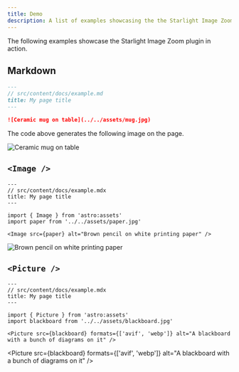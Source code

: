```yaml
---
title: Demo
description: A list of examples showcasing the the Starlight Image Zoom plugin.
---
```


The following examples showcase the Starlight Image Zoom plugin in action.

## Markdown

```md
---
// src/content/docs/example.md
title: My page title
---

![Ceramic mug on table](../../assets/mug.jpg)
```

The code above generates the following image on the page.

![Ceramic mug on table](../../assets/demo/mug.jpg)


<ImageAttribution id="ceramic-mug-on-table-OmOvMdiaZZ0" name="Robert Shunev" username="rshunev" />

## `<Image />`

```mdx
---
// src/content/docs/example.mdx
title: My page title
---

import { Image } from 'astro:assets'
import paper from '../../assets/paper.jpg'

<Image src={paper} alt="Brown pencil on white printing paper" />
```


<Image src={paper} alt="Brown pencil on white printing paper" />

<ImageAttribution id="brown-pencil-on-white-printing-paper-fteR0e2BzKo" name="Sven Mieke" username="sxoxm" />

## `<Picture />`

```mdx
---
// src/content/docs/example.mdx
title: My page title
---

import { Picture } from 'astro:assets'
import blackboard from '../../assets/blackboard.jpg'

<Picture src={blackboard} formats={['avif', 'webp']} alt="A blackboard with a bunch of diagrams on it" />
```


<Picture src={blackboard} formats={['avif', 'webp']} alt="A blackboard with a bunch of diagrams on it" />

<ImageAttribution
  id="a-blackboard-with-a-bunch-of-diagrams-on-it-h3kuhYUCE9A"
  name="Dan Cristian Pădureț"
  username="dancristianpaduret"
/>
